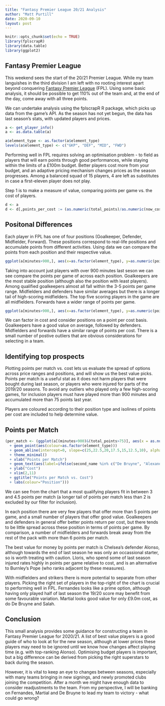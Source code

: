 ```yaml
---
title: "Fantasy Premier League 20/21 Analysis"
author: "Matt Purtill"
date: 2020-09-10
layout: post
---
```


```r
knitr::opts_chunk$set(echo = TRUE)
library(fplscrapR)
library(data.table)
library(ggplot2)
```

## Fantasy Premier League

This weekend sees the start of the 20/21 Premier League. While my team languishes in the third division I am left with no rooting interest apart beyond conquering [Fantasy Premier League](fantasy.premierleague.com) (FPL). Using some basic analysis, it should be possible to get 110% out of the team and, at the end of the day, come away with all three points.

We can undertake analysis using the fplscrapR R package, which picks up data from the game's API. As the season has not yet begun, the data has last season's stats, with updated players and prices.

```r
a <- get_player_info()
a <- as.data.table(a)

a$element_type <- as.factor(a$element_type)
levels(a$element_type) <- c("GKP", "DEF", "MID", "FWD")

```

Performing well in FPL requires solving an optimisation problem - to field as players that will earn points through good performances, while staying within the limits of a £100m budget. Better players cost more from your budget, and an adaptive pricing mechanism changes prices as the season progresses. Among a balanced squad of 15 players, 4 are left as substitutes in case a first-eleven player does not play.

Step 1 is to make a measure of value, comparing points per game vs. the cost of players.

```r
d <- a
d <- d[,points_per_cost := (as.numeric(total_points)/as.numeric(now_cost))]
```

## Positonal Differences

Each player in FPL has one of four positions (Goalkeeper, Defender, Midfielder, Forward). These positions correspond to real-life positions and accumulate points from different activities. Using data we can compare the points from each position and their respective value.

```r

ggplot(a[minutes>900,], aes(x=as.factor(element_type), y=as.numeric(points_per_game))) + geom_boxplot() + theme_minimal() + ylab("Points per Game") + xlab("Position") + ggtitle("Points per Game per Position")

```

Taking into account just players with over 900 minutes last seson we can see compare the points per game of across each position. Goalkeepers are the most stable position (although also the position with least players). Among qualified goalkeepers almost all fall within the 3-5 points per game range.
Midfielders and defenders have similar averages but there is a longer tail of high-scoring midfielders. The top five scoring players in the game are all midfielders. Forwards have a wider range of points per game.

```r

ggplot(a[minutes>900,], aes(x=as.factor(element_type), y=as.numeric(points_per_cost))) + geom_boxplot() + theme_minimal() + ylab("Points per Cost") + xlab("Position") + ggtitle("Points per Cost per Position")

```

We can factor in cost and consider positions on a point per cost basis. Goalkeepers have a good value on average, followed by defenders. Midfielders and forwards have a similar range of points per cost. There is a small number of postive outliers that are obvious considerations for selecting in a team.

## Identifying top prospects

Plotting points per match vs. cost lets us evaluate the spread of options across price ranges and positions, and will show us the best value picks. Points per match is a useful stat as it does not harm players that were bought during last season, or players who were injured for parts of the 2019/20 seasons. To avoid any outliers who played only a few high-scoring games, for inclusion players must have played more than 900 minutes and accumulated more than 75 points last year.

Players are coloured according to their position type and isolines of points per cost are included to help determine value.

## Points per Match

``` r

(per_match <- (ggplot(a[(minutes>900)&(total_points>75)], aes(x = as.numeric(points_per_game), y = as.numeric(now_cost)))
  + geom_point(aes(colour=as.factor(element_type)))
  + geom_abline(intercept=0, slope=c(25,22.5,20,17.5,15,12.5,10), alpha=0.2)
  + theme_minimal()
  + xlab("Points per Match")
  + geom_text(aes(label=ifelse(second_name %in% c("De Bruyne", "Alexander-Arnold", "Vardy", "Martial", "Salah", "Robertson", "Alonso", "Borges Fernandes", "Lloris", "van Dijk"),second_name,"")),nudge_x = 0.1, hjust="left", size=3)
  + ylab("Cost")
  + xlim(2,11)
  + ggtitle("Points per Match vs. Cost")
  + labs(colour="Position")))

```

We can see from the chart that a most qualifying players fit in between 3 and 4.5 points per match (a longer tail of points per match less than 2 is excluded by our filter for inclusion).

In each position there are very few players that offer more than 5 points per game, and a small number of players that offer good value. Goalkeepers and defenders in general offer better points return per cost, but there tends to be little spread across these position in terms of points per game. By comparison, a number of midfielders and forwards break away from the rest of the pack with more than 6 points per match.

The best value for money by points per match is Chelsea's defender Alonso, although towards the end of last season he was only an occassional starter, so is worth treating with caution. Lloris, who spend some of last season injured rates highly in points per game relative to cost, and is an alternative to Burnley's Pope (who ranks adjacent by these measures).

With midfielders and strikers there is more potential to separate from other players. Picking the right set of players in the top-right of the chart is crucial to performing well in FPL. Fernandes looks like a prime option, although having only played half of last season the 19/20 score may benefit from some favourable variation. Martial looks good value for only £9.0m cost, as do De Bruyne and Salah.

## Conclusion

This small analysis provides some guidance for constructing a team in Fantasy Premier League for 2020/21. A list of best value players is a good guide of who to look at for the new season, although at lower prices these players may need to be ignored until we know how changes affect playing time (e.g. with top-ranking Alonso). Optimising budget players is important, but a big difference can be derived from picking the right superstars to back during the season.

However, it is vital to keep an eye to changes between seasons, especially with many teams bringing in new signings, and newly promoted clubs joining the competition. After a month we might have enough data to consider readjustments to the team. From my perspective, I will be banking on Fernandes, Martial and De Bruyne to lead my team to victory - what could go wrong?